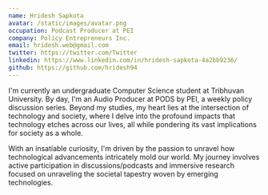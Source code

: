 ```yaml
---
name: Hridesh Sapkota
avatar: /static/images/avatar.png
occupation: Podcast Producer at PEI
company: Policy Entrepreneurs Inc.
email: hridesh.web@gmail.com
twitter: https://twitter.com/Twitter
linkedin: https://www.linkedin.com/in/hridesh-sapkota-4a2bb9236/
github: https://github.com/hridesh94
---
```


I'm currently an undergraduate Computer Science student at Tribhuvan University. By day, I'm an Audio Producer at PODS by PEI, a weekly policy discussion series. Beyond my studies, my heart lies at the intersection of technology and society, where I delve into the profound impacts that technology etches across our lives, all while pondering its vast implications for society as a whole.

With an insatiable curiosity, I'm driven by the passion to unravel how technological advancements intricately mold our world. My journey involves active participation in discussions/podcasts and immersive research focused on unraveling the societal tapestry woven by emerging technologies.
